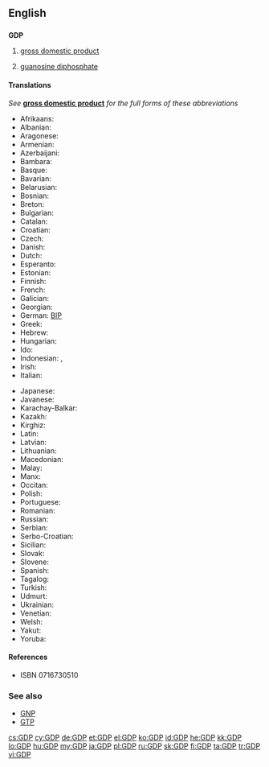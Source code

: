 ==English==
{{wikipedia|GDP (disambiguation)}}

==={{initialism}}===
'''GDP'''

# {{economics}} [[gross domestic product]]
# {{biochemistry}} [[guanosine diphosphate]]

====Translations====
''See'' '''[[gross domestic product]]''' ''for the full forms of these abbreviations''
{{trans-top|gross domestic product}}
* Afrikaans: {{t+|af|BBP}}
* Albanian: {{t+|sq|BDV}}
* Aragonese: {{t+|an|PIB}}
* Armenian: {{t|hy|ՀՆԱ|tr=HNA|sc=Armn}}
* Azerbaijani: {{t+|az|ÜDM}}
* Bambara: {{t+|bm|BSK}}
* Basque: {{t+|eu|BPG}}
* Bavarian: {{t+|bar|BIP}}
* Belarusian: {{t+|be|ВУП}}
* Bosnian: {{t+|bs|BDP}}
* Breton: {{t+|br|PDG}}
* Bulgarian: {{t+|bg|БВП}}
* Catalan: {{t+|ca|PIB}}
* Croatian: {{t+|hr|BDP}}
* Czech: {{t+|cs|HDP}}
* Danish: {{t+|da|BNP}}
* Dutch: {{t-|nl|BBP}}
* Esperanto: {{t+|eo|MEP}}
* Estonian: {{t+|et|SKT}}
* Finnish: {{t+|fi|BKT}}
* French: {{t+|fr|PIB|m}}
* Galician: {{t+|gl|PIB}}
* Georgian: {{t+|ka|მშპ}}
* German: [[BIP]]
* Greek: {{t|el|ΑΕΠ|tr=AEP|sc=Grek}}
* Hebrew: {{t|he|תמ״ג|tr=T.M.G.}}
* Hungarian: {{t+|hu|BHT}}
* Ido: {{t+|io|KLP}}
* Indonesian: {{t+|id|GDP|xs=Indonesian}}, {{t-|id|PDB|xs=Indonesian}}
* Irish: {{t+|ga|OTI}}
* Italian: {{t+|it|PIL}}
{{trans-mid}}
* Japanese: {{t+|ja|GDP}}
* Javanese: {{t+|jv|PDB}}
* Karachay-Balkar: {{t+|krc|БИП}}
* Kazakh: {{t+|kk|ЖІӨ}}
* Kirghiz: {{t+|ky|ИДП}}
* Latin: {{t+|la|PDG}}
* Latvian: {{t+|lv|IKP}}
* Lithuanian: {{t+|lt|BVP}}
* Macedonian: {{t+|mk|БДП}}
* Malay: {{t+|ms|KDNK}}
* Manx: {{t+|gv|LTS}}
* Occitan: {{t+|oc|PIB}}
* Polish: {{t+|pl|PKB|m|n}}
* Portuguese: {{t+|pt|PIB}}
* Romanian: {{t+|ro|PIB}}
* Russian: {{t+|ru|ВВП|m|tr=ve-ve-pé}}
* Serbian: {{t+|sr|БДП}}
* Serbo-Croatian: {{t+|sh|BDP}}
* Sicilian: {{t+|scn|PNL}}
* Slovak: {{t+|sk|HDP}}
* Slovene: {{t+|sl|BDP}}
* Spanish: {{t-|es|PIB}}
* Tagalog: {{t+|tl|PDP}}
* Turkish: {{t+|tr|GSYİH}}
* Udmurt: {{t+|udm|ВВП}}
* Ukrainian: {{t+|uk|ВВП}}
* Venetian: {{t+|vec|PIL}}
* Welsh: {{t+|cy|CMC}}
* Yakut: {{t+|sah|БИО}}
* Yoruba: {{t+|yo|GIO}}
{{trans-bottom}}

====References====
* {{biochemistry}} {{reference-book
 | last = Berg | first = Jeremy M.
 | coauthors = Tymoczko, John; Stryer, Lubert
 | title = Biochemistry
 | url = http://www.ncbi.nlm.nih.gov/bookshelf/br.fcgi?book=stryer
 | accessdate = 4 December 2009
 | edition = Fifth eidtion | year = 2002
 | publisher = W H Freeman and Company
 | chapter = Common Abbreviations in Biochemistry
 | chapterurl = http://www.ncbi.nlm.nih.gov/bookshelf/br.fcgi?book=stryer&part=A5607#A5649
}} ISBN 0716730510

===See also===
* [[GNP]]
* [[GTP]]

[[cs:GDP]]
[[cy:GDP]]
[[de:GDP]]
[[et:GDP]]
[[el:GDP]]
[[ko:GDP]]
[[id:GDP]]
[[he:GDP]]
[[kk:GDP]]
[[lo:GDP]]
[[hu:GDP]]
[[my:GDP]]
[[ja:GDP]]
[[pl:GDP]]
[[ru:GDP]]
[[sk:GDP]]
[[fi:GDP]]
[[ta:GDP]]
[[tr:GDP]]
[[vi:GDP]]